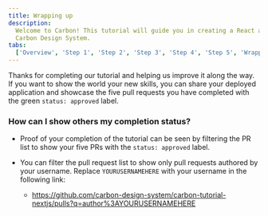 ```yaml
---
title: Wrapping up
description:
  Welcome to Carbon! This tutorial will guide you in creating a React app using Next.js with the
  Carbon Design System.
tabs:
  ['Overview', 'Step 1', 'Step 2', 'Step 3', 'Step 4', 'Step 5', 'Wrapping up']
---
```


<PageDescription>

Thanks for completing our tutorial and helping us improve it along the way. If
you want to show the world your new skills, you can share your deployed
application and showcase the five pull requests you have completed with the
green `status: approved` label.

</PageDescription>

### How can I show others my completion status?

- Proof of your completion of the tutorial can be seen by filtering the PR list
  to show your five PRs with the `status: approved` label.

- You can filter the pull request list to show only pull requests authored by
  your username. Replace `YOURUSERNAMEHERE` with your username in the following
  link:

  - https://github.com/carbon-design-system/carbon-tutorial-nextjs/pulls?q=author%3AYOURUSERNAMEHERE
